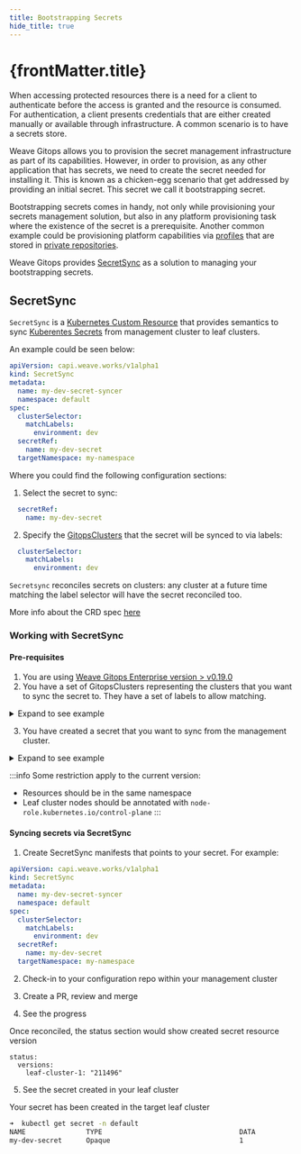 ```yaml
---
title: Bootstrapping Secrets
hide_title: true
---
```



<h1>
  {frontMatter.title} <TierLabel tiers="Enterprise" />
</h1>

When accessing protected resources there is a need for a client to authenticate before
the access is granted and the resource is consumed. For authentication, a client presents
credentials that are either created manually or available through infrastructure. A common scenario
is to have a secrets store.

Weave Gitops allows you to provision the secret management infrastructure as part of its capabilities.
However, in order to provision, as any other application that has secrets, we need to create the secret needed for installing it.
This is known as a chicken-egg scenario that get addressed by providing an initial secret. This secret we call it
bootstrapping secret.

Bootstrapping secrets comes in handy, not only while provisioning your secrets management solution,
but also in any platform provisioning task where the existence of the secret is a prerequisite.
Another common example could be provisioning platform capabilities via [profiles](../cluster-management/profiles.mdx)
that are stored in [private repositories](https://fluxcd.io/flux/guides/helmreleases/#helm-repository-authentication-with-credentials).

Weave Gitops provides [SecretSync](#secretsync) as a solution to managing your bootstrapping secrets.

## SecretSync

<AlphaWarning/>

`SecretSync` is a [Kubernetes Custom Resource](https://kubernetes.io/docs/concepts/extend-kubernetes/api-extension/custom-resources/)
that provides semantics to sync [Kuberentes Secrets](https://kubernetes.io/docs/concepts/configuration/secret/) from management cluster to leaf clusters.

An example could be seen below:

```yaml
apiVersion: capi.weave.works/v1alpha1
kind: SecretSync
metadata:
  name: my-dev-secret-syncer
  namespace: default
spec:
  clusterSelector:
    matchLabels:
      environment: dev
  secretRef:
    name: my-dev-secret
  targetNamespace: my-namespace
```
Where you could find the following configuration sections:

1) Select the secret to sync:

```yaml
  secretRef:
    name: my-dev-secret
```

2) Specify the [GitopsClusters](../cluster-management/managing-clusters-without-capi.mdx)
that the secret will be synced to via labels:

```yaml
  clusterSelector:
    matchLabels:
      environment: dev
```

`Secretsync` reconciles secrets on clusters: any cluster at a future time matching the label selector will have
the secret reconciled too.

More info about the CRD spec [here](./spec/v1alpha1/secretSync.mdx)

### Working with SecretSync

#### Pre-requisites

1. You are using [Weave Gitops Enterprise version > v0.19.0](../enterprise/getting-started/releases-enterprise.mdx)
2. You have a set of GitopsClusters representing the clusters that you want to sync the secret to. They have a set of labels to allow matching.

<details><summary>Expand to see example</summary>

```yaml
apiVersion: gitops.weave.works/v1alpha1
kind: GitopsCluster
metadata:
  namespace: flux-system
  labels:
    environment: dev
```
</details>

3. You have created a secret that you want to sync from the management cluster.

<details><summary>Expand to see example</summary>

```yaml
apiVersion: v1
kind: Secret
metadata:
  name: my-dev-secret
  namespace: flux-system
type: Opaque
```
</details>

:::info
Some restriction apply to the current version:
- Resources should be in the same namespace
- Leaf cluster nodes should be annotated with `node-role.kubernetes.io/control-plane`
:::

#### Syncing secrets via SecretSync

1. Create SecretSync manifests that points to your secret. For example:

```yaml
apiVersion: capi.weave.works/v1alpha1
kind: SecretSync
metadata:
  name: my-dev-secret-syncer
  namespace: default
spec:
  clusterSelector:
    matchLabels:
      environment: dev
  secretRef:
    name: my-dev-secret
  targetNamespace: my-namespace
```

2. Check-in to your configuration repo within your management cluster

3. Create a PR, review and merge

4. See the progress

Once reconciled, the status section would show created secret resource version

```
status:
  versions:
    leaf-cluster-1: "211496"
```

5. See the secret created in your leaf cluster

Your secret has been created in the target leaf cluster

```bash
➜  kubectl get secret -n default
NAME               TYPE                                  DATA
my-dev-secret      Opaque                                1
```
